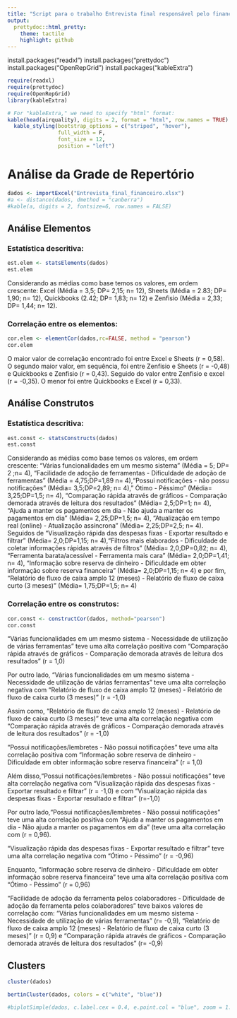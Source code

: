 ```yaml
---
title: "Script para o trabalho Entrevista final responsável pelo financeiro"
output:
  prettydoc::html_pretty:
    theme: tactile
    highlight: github
---
```

install.packages("readxl")
install.packages("prettydoc")
install.packages("OpenRepGrid")
install.packages("kableExtra")

```r
require(readxl)
require(prettydoc)
require(OpenRepGrid)
library(kableExtra)

# For "kableExtra," we need to specify "html" format:
kable(head(airquality), digits = 2, format = "html", row.names = TRUE) %>%
  kable_styling(bootstrap_options = c("striped", "hover"),
                full_width = F,
                font_size = 12,
                position = "left")
```

# Análise da Grade de Repertório

```r
dados <- importExcel("Entrevista_final_financeiro.xlsx")
#a <- distance(dados, dmethod = "canberra")
#kable(a, digits = 2, fontsize=6, row.names = FALSE)
```

## Análise Elementos

### Estatística descritiva:

```r
est.elem <- statsElements(dados)
est.elem
```

Considerando as médias como base temos os valores, em ordem crescente: Excel (Média = 3,5; DP= 2,15; n= 12), Sheets (Média = 2.83; DP= 1,90; n= 12), Quickbooks (2.42; DP= 1,83; n= 12) e Zenfisio (Média = 2,33; DP= 1,44; n= 12). 

### Correlação entre os elementos:

```r
cor.elem <- elementCor(dados,rc=FALSE, method = "pearson")
cor.elem
```

O maior valor de correlação encontrado foi entre Excel e Sheets (r = 0,58). O segundo maior valor, em sequência, foi entre Zenfisio e Sheets (r = -0,48) e Quickbooks e Zenfisio (r = 0,43). Seguido do valor entre Zenfisio e excel (r = -0,35). O menor foi entre Quickbooks e Excel (r = 0,33). 

## Análise Construtos

### Estatística descritiva:

```r
est.const <- statsConstructs(dados)
est.const
```
Considerando as médias como base temos os valores, em ordem crescente: "Várias funcionalidades em um mesmo sistema" (Média = 5; DP= 2 ;n= 4), "Facilidade de adoção de ferramentas - Dificuldade de adoção de ferramentas" (Média = 4,75;DP=1,89 n= 4),"Possui notificações - não possu notificações" (Média= 3,5;DP=2,89; n= 4)," Ótimo - Péssimo" (Média= 3,25;DP=1,5; n= 4), "Comparação rápida através de gráficos - Comparação demorada através de leitura dos resultados" (Média= 2,5;DP=1; n= 4), "Ajuda a manter os pagamentos em dia - Não ajuda a manter os pagamentos em dia" (Média= 2,25;DP=1,5; n= 4), "Atualização em tempo real (online) - Atualização assíncrona" (Média= 2,25;DP=2,5; n= 4). Seguidos de "Visualização rápida das despesas fixas - Exportar resultado e filtrar" (Média= 2,0;DP=1,15; n= 4),"Filtros mais elaborados - Dificuldade de coletar informações rápidas através de filtros" (Média= 2,0;DP=0,82; n= 4), "Ferramenta barata/acessível - Ferramenta mais cara" (Média= 2,0;DP=1,41; n= 4), "Informação sobre reserva de dinheiro - Dificuldade em obter informação sobre reserva financeira" (Média= 2,0;DP=1,15; n= 4) e por fim, "Relatório de fluxo de caixa amplo 12 (meses) - Relatório de fluxo de caixa curto (3 meses)" (Média= 1,75;DP=1,5; n= 4)

### Correlação entre os construtos:

```r
cor.const <- constructCor(dados, method="pearson")
cor.const
```

"Várias funcionalidades em um mesmo sistema - Necessidade de utilização de várias ferramentas" teve uma alta correlação positiva com "Comparação rápida através de gráficos - Comparação demorada através de leitura dos resultados" (r = 1,0)

Por outro lado, "Várias funcionalidades em um mesmo sistema - Necessidade de utilização de várias ferramentas" teve uma alta correlação negativa com "Relatório de fluxo de caixa amplo 12 (meses) - Relatório de fluxo de caixa curto (3 meses)" (r = -1,0)

Assim como, "Relatório de fluxo de caixa amplo 12 (meses) - Relatório de fluxo de caixa curto (3 meses)" teve uma alta correlação negativa com "Comparação rápida através de gráficos - Comparação demorada através de leitura dos resultados" (r = -1,0)

"Possui notificações/lembretes - Não possui notificações" teve uma alta correlação positiva com "Informação sobre reserva de dinheiro - Dificuldade em obter informação sobre reserva financeira " (r = 1,0)

Além disso,"Possui notificações/lembretes - Não possui notificações" teve alta correlação negativa com "Visualização rápida das despesas fixas - Exportar resultado e filtrar" (r = -1,0) e com  "Visualização rápida das despesas fixas - Exportar resultado e filtrar" (r=-1,0) 

Por outro lado,"Possui notificações/lembretes - Não possui notificações" teve uma alta correlação positiva com "Ajuda a manter os pagamentos em dia - Não ajuda a manter os pagamentos em dia" (teve uma alta correlação com (r = 0,96). 

"Visualização rápida das despesas fixas - Exportar resultado e filtrar" teve uma alta correlação negativa com "Ótimo - Péssimo" (r = -0,96)

Enquanto, "Informação sobre reserva de dinheiro - Dificuldade em obter informação sobre reserva financeira" teve uma alta correlação positiva com "Ótimo - Péssimo" (r = 0,96)

"Facilidade de adoção da ferramenta pelos colaboradores - Dificuldade de adoção da ferramenta pelos colaboradores" teve baixos valores de correlação com: "Várias funcionalidades em um mesmo sistema - Necessidade de utilização de várias ferramentas" (r= -0,9), "Relatório de fluxo de caixa amplo 12 (meses) - Relatório de fluxo de caixa curto (3 meses)" (r = 0,9) e "Comparação rápida através de gráficos - Comparação demorada através de leitura dos resultados" (r= -0,9)

## Clusters

```r
cluster(dados)

bertinCluster(dados, colors = c("white", "blue"))

#biplotSimple(dados, c.label.cex = 0.4, e.point.col = "blue", zoom = 1.25)
```
